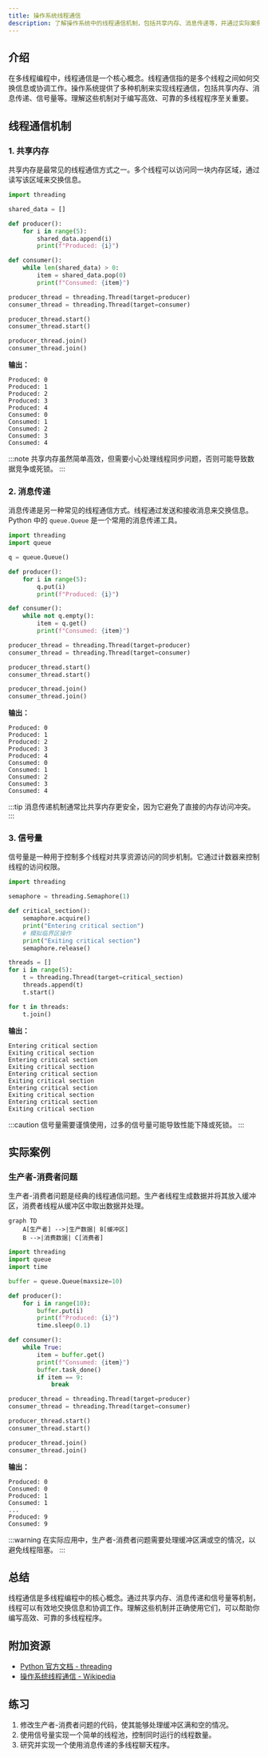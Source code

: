 ```yaml
---
title: 操作系统线程通信
description: 了解操作系统中的线程通信机制，包括共享内存、消息传递等，并通过实际案例和代码示例掌握其应用。
---
```


## 介绍

在多线程编程中，线程通信是一个核心概念。线程通信指的是多个线程之间如何交换信息或协调工作。操作系统提供了多种机制来实现线程通信，包括共享内存、消息传递、信号量等。理解这些机制对于编写高效、可靠的多线程程序至关重要。

## 线程通信机制

### 1. 共享内存

共享内存是最常见的线程通信方式之一。多个线程可以访问同一块内存区域，通过读写该区域来交换信息。

```python
import threading

shared_data = []

def producer():
    for i in range(5):
        shared_data.append(i)
        print(f"Produced: {i}")

def consumer():
    while len(shared_data) > 0:
        item = shared_data.pop(0)
        print(f"Consumed: {item}")

producer_thread = threading.Thread(target=producer)
consumer_thread = threading.Thread(target=consumer)

producer_thread.start()
consumer_thread.start()

producer_thread.join()
consumer_thread.join()
```

**输出：**
```
Produced: 0
Produced: 1
Produced: 2
Produced: 3
Produced: 4
Consumed: 0
Consumed: 1
Consumed: 2
Consumed: 3
Consumed: 4
```

:::note
共享内存虽然简单高效，但需要小心处理线程同步问题，否则可能导致数据竞争或死锁。
:::

### 2. 消息传递

消息传递是另一种常见的线程通信方式。线程通过发送和接收消息来交换信息。Python 中的 `queue.Queue` 是一个常用的消息传递工具。

```python
import threading
import queue

q = queue.Queue()

def producer():
    for i in range(5):
        q.put(i)
        print(f"Produced: {i}")

def consumer():
    while not q.empty():
        item = q.get()
        print(f"Consumed: {item}")

producer_thread = threading.Thread(target=producer)
consumer_thread = threading.Thread(target=consumer)

producer_thread.start()
consumer_thread.start()

producer_thread.join()
consumer_thread.join()
```

**输出：**
```
Produced: 0
Produced: 1
Produced: 2
Produced: 3
Produced: 4
Consumed: 0
Consumed: 1
Consumed: 2
Consumed: 3
Consumed: 4
```

:::tip
消息传递机制通常比共享内存更安全，因为它避免了直接的内存访问冲突。
:::

### 3. 信号量

信号量是一种用于控制多个线程对共享资源访问的同步机制。它通过计数器来控制线程的访问权限。

```python
import threading

semaphore = threading.Semaphore(1)

def critical_section():
    semaphore.acquire()
    print("Entering critical section")
    # 模拟临界区操作
    print("Exiting critical section")
    semaphore.release()

threads = []
for i in range(5):
    t = threading.Thread(target=critical_section)
    threads.append(t)
    t.start()

for t in threads:
    t.join()
```

**输出：**
```
Entering critical section
Exiting critical section
Entering critical section
Exiting critical section
Entering critical section
Exiting critical section
Entering critical section
Exiting critical section
Entering critical section
Exiting critical section
```

:::caution
信号量需要谨慎使用，过多的信号量可能导致性能下降或死锁。
:::

## 实际案例

### 生产者-消费者问题

生产者-消费者问题是经典的线程通信问题。生产者线程生成数据并将其放入缓冲区，消费者线程从缓冲区中取出数据并处理。

```mermaid
graph TD
    A[生产者] -->|生产数据| B[缓冲区]
    B -->|消费数据| C[消费者]
```

```python
import threading
import queue
import time

buffer = queue.Queue(maxsize=10)

def producer():
    for i in range(10):
        buffer.put(i)
        print(f"Produced: {i}")
        time.sleep(0.1)

def consumer():
    while True:
        item = buffer.get()
        print(f"Consumed: {item}")
        buffer.task_done()
        if item == 9:
            break

producer_thread = threading.Thread(target=producer)
consumer_thread = threading.Thread(target=consumer)

producer_thread.start()
consumer_thread.start()

producer_thread.join()
consumer_thread.join()
```

**输出：**
```
Produced: 0
Consumed: 0
Produced: 1
Consumed: 1
...
Produced: 9
Consumed: 9
```

:::warning
在实际应用中，生产者-消费者问题需要处理缓冲区满或空的情况，以避免线程阻塞。
:::

## 总结

线程通信是多线程编程中的核心概念。通过共享内存、消息传递和信号量等机制，线程可以有效地交换信息和协调工作。理解这些机制并正确使用它们，可以帮助你编写高效、可靠的多线程程序。

## 附加资源

- [Python 官方文档 - threading](https://docs.python.org/3/library/threading.html)
- [操作系统线程通信 - Wikipedia](https://en.wikipedia.org/wiki/Thread_(computing)#Inter-thread_communication)

## 练习

1. 修改生产者-消费者问题的代码，使其能够处理缓冲区满和空的情况。
2. 使用信号量实现一个简单的线程池，控制同时运行的线程数量。
3. 研究并实现一个使用消息传递的多线程聊天程序。
